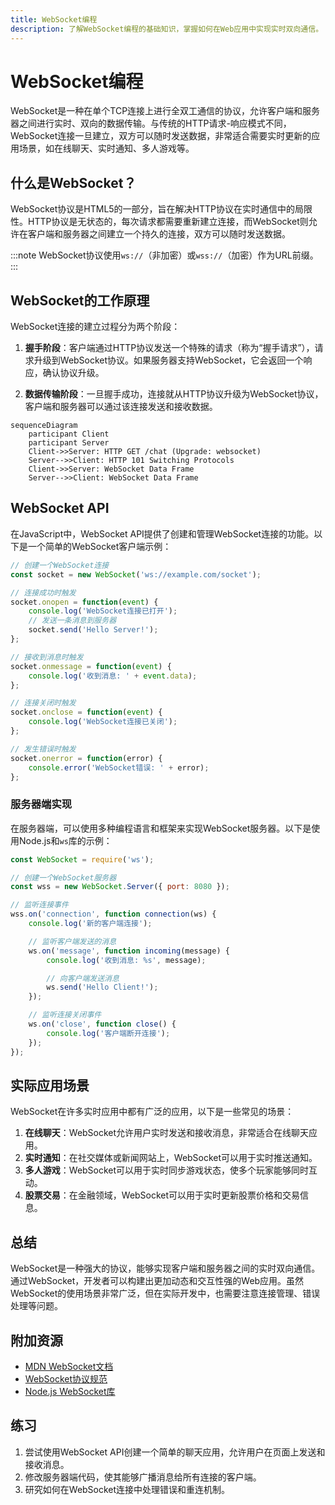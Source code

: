 ```yaml
---
title: WebSocket编程
description: 了解WebSocket编程的基础知识，掌握如何在Web应用中实现实时双向通信。
---
```


# WebSocket编程

WebSocket是一种在单个TCP连接上进行全双工通信的协议，允许客户端和服务器之间进行实时、双向的数据传输。与传统的HTTP请求-响应模式不同，WebSocket连接一旦建立，双方可以随时发送数据，非常适合需要实时更新的应用场景，如在线聊天、实时通知、多人游戏等。

## 什么是WebSocket？

WebSocket协议是HTML5的一部分，旨在解决HTTP协议在实时通信中的局限性。HTTP协议是无状态的，每次请求都需要重新建立连接，而WebSocket则允许在客户端和服务器之间建立一个持久的连接，双方可以随时发送数据。

:::note
WebSocket协议使用`ws://`（非加密）或`wss://`（加密）作为URL前缀。
:::

## WebSocket的工作原理

WebSocket连接的建立过程分为两个阶段：

1. **握手阶段**：客户端通过HTTP协议发送一个特殊的请求（称为“握手请求”），请求升级到WebSocket协议。如果服务器支持WebSocket，它会返回一个响应，确认协议升级。

2. **数据传输阶段**：一旦握手成功，连接就从HTTP协议升级为WebSocket协议，客户端和服务器可以通过该连接发送和接收数据。

```mermaid
sequenceDiagram
    participant Client
    participant Server
    Client->>Server: HTTP GET /chat (Upgrade: websocket)
    Server-->>Client: HTTP 101 Switching Protocols
    Client->>Server: WebSocket Data Frame
    Server-->>Client: WebSocket Data Frame
```

## WebSocket API

在JavaScript中，WebSocket API提供了创建和管理WebSocket连接的功能。以下是一个简单的WebSocket客户端示例：

```javascript
// 创建一个WebSocket连接
const socket = new WebSocket('ws://example.com/socket');

// 连接成功时触发
socket.onopen = function(event) {
    console.log('WebSocket连接已打开');
    // 发送一条消息到服务器
    socket.send('Hello Server!');
};

// 接收到消息时触发
socket.onmessage = function(event) {
    console.log('收到消息: ' + event.data);
};

// 连接关闭时触发
socket.onclose = function(event) {
    console.log('WebSocket连接已关闭');
};

// 发生错误时触发
socket.onerror = function(error) {
    console.error('WebSocket错误: ' + error);
};
```

### 服务器端实现

在服务器端，可以使用多种编程语言和框架来实现WebSocket服务器。以下是使用Node.js和`ws`库的示例：

```javascript
const WebSocket = require('ws');

// 创建一个WebSocket服务器
const wss = new WebSocket.Server({ port: 8080 });

// 监听连接事件
wss.on('connection', function connection(ws) {
    console.log('新的客户端连接');

    // 监听客户端发送的消息
    ws.on('message', function incoming(message) {
        console.log('收到消息: %s', message);

        // 向客户端发送消息
        ws.send('Hello Client!');
    });

    // 监听连接关闭事件
    ws.on('close', function close() {
        console.log('客户端断开连接');
    });
});
```

## 实际应用场景

WebSocket在许多实时应用中都有广泛的应用，以下是一些常见的场景：

1. **在线聊天**：WebSocket允许用户实时发送和接收消息，非常适合在线聊天应用。
2. **实时通知**：在社交媒体或新闻网站上，WebSocket可以用于实时推送通知。
3. **多人游戏**：WebSocket可以用于实时同步游戏状态，使多个玩家能够同时互动。
4. **股票交易**：在金融领域，WebSocket可以用于实时更新股票价格和交易信息。

## 总结

WebSocket是一种强大的协议，能够实现客户端和服务器之间的实时双向通信。通过WebSocket，开发者可以构建出更加动态和交互性强的Web应用。虽然WebSocket的使用场景非常广泛，但在实际开发中，也需要注意连接管理、错误处理等问题。

## 附加资源

- [MDN WebSocket文档](https://developer.mozilla.org/zh-CN/docs/Web/API/WebSocket)
- [WebSocket协议规范](https://tools.ietf.org/html/rfc6455)
- [Node.js WebSocket库](https://github.com/websockets/ws)

## 练习

1. 尝试使用WebSocket API创建一个简单的聊天应用，允许用户在页面上发送和接收消息。
2. 修改服务器端代码，使其能够广播消息给所有连接的客户端。
3. 研究如何在WebSocket连接中处理错误和重连机制。
